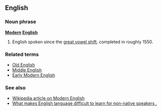 ==English==

===Noun phrase===
'''[[modern|Modern]] [[English]]'''

# English spoken since the [[great vowel shift]], completed in roughly 1550.

===Related terms===
*[[Old English]]
*[[Middle English]]
*[[Early Modern English]]

===See also===
*[[w:Modern English|Wikipedia article on Modern English]]
*[[What makes English language difficult to learn for non-native speakers .]]